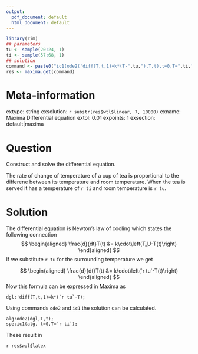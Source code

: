 ```yaml
---
output:
  pdf_document: default
  html_document: default
---
```

```r
library(rim)
## parameters
tu <- sample(20:24, 1)
ti <- sample(57:68, 1)
## solution
command <- paste0("ic1(ode2('diff(T,t,1)=k*(T-",tu,"),T,t),t=0,T=",ti,"),expand;")
res <- maxima.get(command)
```

Meta-information
================
extype: string
exsolution: `r substr(res$wtl$linear, 7, 10000)`
exname: Maxima Differential equation
extol: 0.01
expoints: 1
exsection: default|maxima

Question
========
Construct and solve the differential equation.
\hrule 

\vspace*{2mm}

The rate of change of temperature of a cup of tea is proportional to the differene between its temperature and room temperature. When the tea is served it has a temperature of `r ti` and room temperature is `r tu`.

Solution
========
The differential equation is Newton's law of cooling which states the following connection
$$
\begin{aligned}
\frac{d}{dt}T(t) &= k\cdot\left(T_U-T(t)\right)
\end{aligned}
$$
If we substitute `r tu` for the surrounding temperature we get

$$
\begin{aligned}
\frac{d}{dt}T(t) &= k\cdot\left(`r tu`-T(t)\right)
\end{aligned}
$$
Now this formula can be expressed in Maxima as

```
dgl:'diff(T,t,1)=k*(`r tu`-T);
```

Using commands `ode2` and `ic1` the solution can be calculated.

```
alg:ode2(dgl,T,t);
spe:ic1(alg, t=0,T=`r ti`);
```

These result in

`r res$wol$latex`
